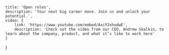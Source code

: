 <!-- markdownlint-disable first-line-h1 -->


    title: 'Open roles',
    description: 'Your next big career move. Join us and unlock your potential.',
    video: {
        link: 'https://www.youtube.com/embed/AxiY2xhudwE',
        description: 'Check out the video from our CEO, Andrew Skalkin, to learn about the company, product, and what it’s like to work here'
    }
}

<LayoutHeader meta={meta}/>

<div className="row py-5">
    <JuniorQASDETEngineer/>
    <LeadSoftwareEngineer/>
    <ScientificApplicationDeveloper/>
    <MiddleFullStackEngineer/>
    <SeniorSoftwareEnginner/>
    <DataEngineerDevOps/>
    <EngineeringManager/>
    <DevOpsEngineer/>
</div>
